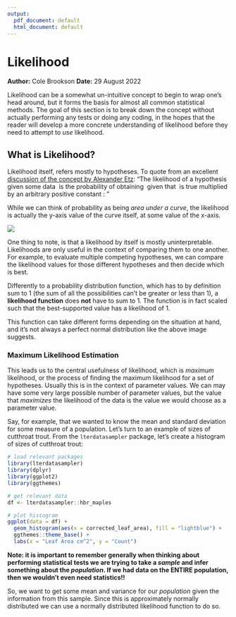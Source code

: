```yaml
---
output:
  pdf_document: default
  html_document: default
---
```

# Likelihood
**Author:** Cole Brookson
**Date:** 29 August 2022

Likelihood can be a somewhat un-intuitive concept to begin to wrap one's head around, but it forms the basis for almost all common statistical methods. The goal of this section is to break down the concept without actually performing any tests or doing any coding, in the hopes that the reader will develop a more concrete understanding of likelihood before they need to attempt to *use* likelihood. 

## What is Likelihood? 

Likelihood itself, refers mostly to hypotheses. To quote from an excellent <a href="https://journals.sagepub.com/doi/10.1177/2515245917744314">discussion of the concept by Alexander Etz</a>: "The likelihood of a hypothesis <math>H</math> given some data <math>D</math> is the probability of obtaining <math>D</math> given that <math>H</math> is true multiplied by an arbitrary positive constant <math>K</math>: <math>L(H) = K × P(D|H).</math>"

While we can think of probability as being <em>area under a curve</em>, the likelihood is actually the y-axis value of the curve itself, at some value of the x-axis. 

<img src="./img/like-vs-prob.png">

One thing to note, is that a likelihood by itself is mostly uninterpretable. Likelihoods are only useful in the context of comparing them to one another. For example, to evaluate multiple competing hypotheses, we can compare the likelihood values for those different hypotheses and then decide which is best. 

Differently to a probability distribution function, which has to by definition sum to 1 (the sum of all the possibilities can't be greater or less than 1), a <strong>likelihood function</strong> does <strong>not</strong> have to sum to 1. The function is in fact scaled such that the best-supported value has a likelihood of 1. 

This function can take different forms depending on the situation at hand, and it's not always a perfect normal distribution like the above image suggests. 

### Maximum Likelihood Estimation 

This leads us to the central usefulness of likelihood, which is <em>maximum</em> likelihood, or the process of finding the maximum likelihood for a set of hypotheses. Usually this is in the context of parameter values. We can may have some very large possible number of parameter values, but the value that <em>maximizes</em> the likelihood of the data is the value we would choose as a parameter value. 

Say, for example, that we wanted to know the mean and standard deviation for some measure of a population. Let's turn to an example of sizes of cutthroat trout. From the <code>lterdatasampler</code> package, let's create a histogram of sizes of cutthroat trout:

```r
# load relevant packages
library(lterdatasampler)
library(dplyr)
library(ggplot2)
library(ggthemes)

# get relevant data
df <- lterdatasampler::hbr_maples

# plot histogram
ggplot(data = df) + 
  geom_histogram(aes(x = corrected_leaf_area), fill = "lightblue") +
  ggthemes::theme_base() +
  labs(x = "Leaf Area cm^2", y = "Count")
```


<strong> 
Note: it is important to remember generally when thinking about performing statistical tests we are trying to take a <em>sample</em> and infer something about the <em>population</em>. If we had data on the ENTIRE population, then we wouldn't even need statistics!!
</strong>

So, we want to get some mean and variance for our <em>population</em> given the information from this sample. Since this is approximately normally distributed we can use a normally distributed likelihood function to do so. 


